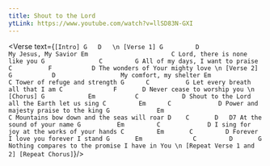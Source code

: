 ```yaml
---
title: Shout to the Lord
ytLink: https://www.youtube.com/watch?v=llSD83N-GXI
---
```



<Verse text={`
[Intro]
G   D  
\n
[Verse 1]
G         D                 
My Jesus, My Savior
Em                       C
Lord, there is none like you
G               C         G
All of my days, I want to praise
    C          F           D
The wonders of Your mighty love
\n
[Verse 2]
G           D                 
My comfort, my shelter
Em                  C
Tower of refuge and strength
          G      C          G
Let every breath all that I am
C              F       D
Never cease to worship you
\n
[Chorus]
G            Em           C            D
Shout to the Lord all the Earth let us sing
C         Em      C             D
Power and majesty praise to the king
G             Em                                C
Mountains bow down and the seas will roar
        D    C       D   D7
At the sound of your name
G          Em         C             D
I sing for joy at the works of your hands
C         Em       C         D
Forever I love you forever I stand
G       Em              C         D       G
Nothing compares to the promise I have in You
\n
[Repeat Verse 1 and 2]
[Repeat Chorus]
`}/>

